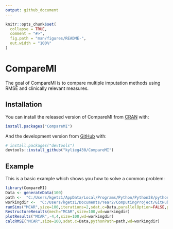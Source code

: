 ```yaml
---
output: github_document
---
```


<!-- README.md is generated from README.Rmd. Please edit that file -->

```r
knitr::opts_chunk$set(
  collapse = TRUE,
  comment = "#>",
  fig.path = "man/figures/README-",
  out.width = "100%"
)
```

# CompareMI

<!-- badges: start -->
<!-- badges: end -->

The goal of CompareMI is to compare multiple imputation methods using RMSE and clinically relevant measures. 

## Installation

You can install the released version of CompareMI from [CRAN](https://CRAN.R-project.org) with:

``` r
install.packages("CompareMI")
```

And the development version from [GitHub](https://github.com/) with:

``` r
# install.packages("devtools")
devtools::install_github("kylieg430/CompareMI")
```
## Example

This is a basic example which shows you how to solve a common problem:

```r
library(CompareMI)
Data <- generateData(100)
path <-  "C:/Users/kgetz1/AppData/Local/Programs/Python/Python38/python.exe"
workingdir <-  "C:/Users/kgetz1/Documents/Year2/ComputingProject/GitHub/CompareMI"
runSims("MCAR",size=100,iterations=2,sdat.c=Data,parallelOption=FALSE,pythonPath=path,wd=workingdir)
RestructureResults(mech="MCAR",size=100,wd=workingdir)
plotResults("MCAR",-4,4,size=100,wd=workingdir)
calcRMSE("MCAR",size=100,sdat.c=Data,pythonPath=path,wd=workingdir)
```


